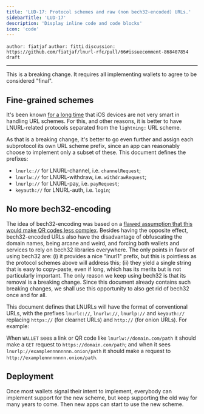 ```yaml
---
title: 'LUD-17: Protocol schemes and raw (non bech32-encoded) URLs.'
sidebarTitle: 'LUD-17'
description: 'Display inline code and code blocks'
icon: 'code'
---
```


`author: fiatjaf` `author: fitti` `discussion: https://github.com/fiatjaf/lnurl-rfc/pull/66#issuecomment-868407854` `draft`

---

This is a breaking change. It requires all implementing wallets to agree to be considered "final".

## Fine-grained schemes

It's been known [for a long time](https://github.com/fiatjaf/lnurl-rfc/issues/53) that iOS devices are not very smart in handling URL schemes. For this, and other reasons, it is better to have LNURL-related protocols separated from the `lightning:` URL scheme.

As that is a breaking change, it's better to go even further and assign each subprotocol its own URL scheme prefix, since an app can reasonably choose to implement only a subset of these. This document defines the prefixes:

  - `lnurlc://` for LNURL-channel, i.e. `channelRequest`;
  - `lnurlw://` for LNURL-withdraw, i.e. `withdrawRequest`;
  - `lnurlp://` for LNURL-pay, i.e. `payRequest`;
  - `keyauth://` for LNURL-auth, i.e. `login`;

## No more bech32-encoding

The idea of bech32-encoding was based on a [flawed assumption that this would make QR codes less complex](https://github.com/fiatjaf/lnurl-rfc/issues/15). Besides having the opposite effect, bech32-encoded URLs also have the disadvantage of obfuscating the domain names, being arcane and weird, and forcing both wallets and services to rely on bech32 libraries everywhere. The only points in favor of using bech32 are: (i) it provides a nice "lnurl1" prefix, but this is pointless as the protocol schemes above will address this; (ii) they yield a single string that is easy to copy-paste, even if long, which has its merits but is not particularly important. The only reason we keep using bech32 is that its removal is a breaking change. Since this document already contains such breaking changes, we shall use this opportunity to also get rid of bech32 once and for all.

This document defines that LNURLs will have the format of conventional URLs, with the prefixes `lnurlc://`, `lnurlw://`, `lnurlp://` and `keyauth://` replacing `https://` (for clearnet URLs) and `http://` (for onion URLs). For example:

When `WALLET` sees a link or QR code like `lnurlw://domain.com/path` it should make a `GET` request to `https://domain.com/path`; and when it sees `lnurlp://examplennnnnnnn.onion/path` it should make a request to `http://examplennnnnnnn.onion/path`.

## Deployment

Once most wallets signal their intent to implement, everybody can implement support for the new scheme, but keep supporting the old way for many years to come. Then new apps can start to use the new scheme.